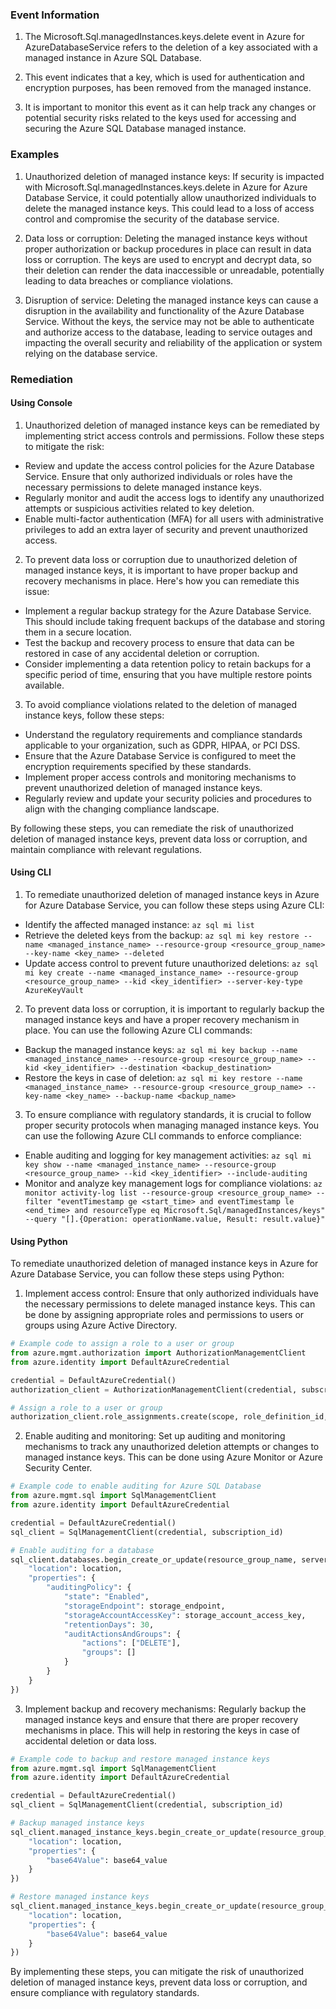 
### Event Information

1. The Microsoft.Sql.managedInstances.keys.delete event in Azure for AzureDatabaseService refers to the deletion of a key associated with a managed instance in Azure SQL Database.

2. This event indicates that a key, which is used for authentication and encryption purposes, has been removed from the managed instance.

3. It is important to monitor this event as it can help track any changes or potential security risks related to the keys used for accessing and securing the Azure SQL Database managed instance.


### Examples

1. Unauthorized deletion of managed instance keys: If security is impacted with Microsoft.Sql.managedInstances.keys.delete in Azure for Azure Database Service, it could potentially allow unauthorized individuals to delete the managed instance keys. This could lead to a loss of access control and compromise the security of the database service.

2. Data loss or corruption: Deleting the managed instance keys without proper authorization or backup procedures in place can result in data loss or corruption. The keys are used to encrypt and decrypt data, so their deletion can render the data inaccessible or unreadable, potentially leading to data breaches or compliance violations.

3. Disruption of service: Deleting the managed instance keys can cause a disruption in the availability and functionality of the Azure Database Service. Without the keys, the service may not be able to authenticate and authorize access to the database, leading to service outages and impacting the overall security and reliability of the application or system relying on the database service.

### Remediation

#### Using Console

1. Unauthorized deletion of managed instance keys can be remediated by implementing strict access controls and permissions. Follow these steps to mitigate the risk:

- Review and update the access control policies for the Azure Database Service. Ensure that only authorized individuals or roles have the necessary permissions to delete managed instance keys.
- Regularly monitor and audit the access logs to identify any unauthorized attempts or suspicious activities related to key deletion.
- Enable multi-factor authentication (MFA) for all users with administrative privileges to add an extra layer of security and prevent unauthorized access.

2. To prevent data loss or corruption due to unauthorized deletion of managed instance keys, it is important to have proper backup and recovery mechanisms in place. Here's how you can remediate this issue:

- Implement a regular backup strategy for the Azure Database Service. This should include taking frequent backups of the database and storing them in a secure location.
- Test the backup and recovery process to ensure that data can be restored in case of any accidental deletion or corruption.
- Consider implementing a data retention policy to retain backups for a specific period of time, ensuring that you have multiple restore points available.

3. To avoid compliance violations related to the deletion of managed instance keys, follow these steps:

- Understand the regulatory requirements and compliance standards applicable to your organization, such as GDPR, HIPAA, or PCI DSS.
- Ensure that the Azure Database Service is configured to meet the encryption requirements specified by these standards.
- Implement proper access controls and monitoring mechanisms to prevent unauthorized deletion of managed instance keys.
- Regularly review and update your security policies and procedures to align with the changing compliance landscape.

By following these steps, you can remediate the risk of unauthorized deletion of managed instance keys, prevent data loss or corruption, and maintain compliance with relevant regulations.

#### Using CLI

1. To remediate unauthorized deletion of managed instance keys in Azure for Azure Database Service, you can follow these steps using Azure CLI:

- Identify the affected managed instance: `az sql mi list`
- Retrieve the deleted keys from the backup: `az sql mi key restore --name <managed_instance_name> --resource-group <resource_group_name> --key-name <key_name> --deleted`
- Update access control to prevent future unauthorized deletions: `az sql mi key create --name <managed_instance_name> --resource-group <resource_group_name> --kid <key_identifier> --server-key-type AzureKeyVault`

2. To prevent data loss or corruption, it is important to regularly backup the managed instance keys and have a proper recovery mechanism in place. You can use the following Azure CLI commands:

- Backup the managed instance keys: `az sql mi key backup --name <managed_instance_name> --resource-group <resource_group_name> --kid <key_identifier> --destination <backup_destination>`
- Restore the keys in case of deletion: `az sql mi key restore --name <managed_instance_name> --resource-group <resource_group_name> --key-name <key_name> --backup-name <backup_name>`

3. To ensure compliance with regulatory standards, it is crucial to follow proper security protocols when managing managed instance keys. You can use the following Azure CLI commands to enforce compliance:

- Enable auditing and logging for key management activities: `az sql mi key show --name <managed_instance_name> --resource-group <resource_group_name> --kid <key_identifier> --include-auditing`
- Monitor and analyze key management logs for compliance violations: `az monitor activity-log list --resource-group <resource_group_name> --filter "eventTimestamp ge <start_time> and eventTimestamp le <end_time> and resourceType eq Microsoft.Sql/managedInstances/keys" --query "[].{Operation: operationName.value, Result: result.value}"`

#### Using Python

To remediate unauthorized deletion of managed instance keys in Azure for Azure Database Service, you can follow these steps using Python:

1. Implement access control: Ensure that only authorized individuals have the necessary permissions to delete managed instance keys. This can be done by assigning appropriate roles and permissions to users or groups using Azure Active Directory.

```python
# Example code to assign a role to a user or group
from azure.mgmt.authorization import AuthorizationManagementClient
from azure.identity import DefaultAzureCredential

credential = DefaultAzureCredential()
authorization_client = AuthorizationManagementClient(credential, subscription_id)

# Assign a role to a user or group
authorization_client.role_assignments.create(scope, role_definition_id, principal_id)
```

2. Enable auditing and monitoring: Set up auditing and monitoring mechanisms to track any unauthorized deletion attempts or changes to managed instance keys. This can be done using Azure Monitor or Azure Security Center.

```python
# Example code to enable auditing for Azure SQL Database
from azure.mgmt.sql import SqlManagementClient
from azure.identity import DefaultAzureCredential

credential = DefaultAzureCredential()
sql_client = SqlManagementClient(credential, subscription_id)

# Enable auditing for a database
sql_client.databases.begin_create_or_update(resource_group_name, server_name, database_name, {
    "location": location,
    "properties": {
        "auditingPolicy": {
            "state": "Enabled",
            "storageEndpoint": storage_endpoint,
            "storageAccountAccessKey": storage_account_access_key,
            "retentionDays": 30,
            "auditActionsAndGroups": {
                "actions": ["DELETE"],
                "groups": []
            }
        }
    }
})
```

3. Implement backup and recovery mechanisms: Regularly backup the managed instance keys and ensure that there are proper recovery mechanisms in place. This will help in restoring the keys in case of accidental deletion or data loss.

```python
# Example code to backup and restore managed instance keys
from azure.mgmt.sql import SqlManagementClient
from azure.identity import DefaultAzureCredential

credential = DefaultAzureCredential()
sql_client = SqlManagementClient(credential, subscription_id)

# Backup managed instance keys
sql_client.managed_instance_keys.begin_create_or_update(resource_group_name, server_name, managed_instance_name, key_name, {
    "location": location,
    "properties": {
        "base64Value": base64_value
    }
})

# Restore managed instance keys
sql_client.managed_instance_keys.begin_create_or_update(resource_group_name, server_name, managed_instance_name, key_name, {
    "location": location,
    "properties": {
        "base64Value": base64_value
    }
})
```

By implementing these steps, you can mitigate the risk of unauthorized deletion of managed instance keys, prevent data loss or corruption, and ensure compliance with regulatory standards.

